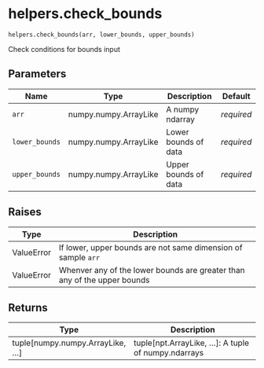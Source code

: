 # helpers.check_bounds { #pyLHD.helpers.check_bounds }

`helpers.check_bounds(arr, lower_bounds, upper_bounds)`

Check conditions for bounds input

## Parameters

| Name           | Type                  | Description          | Default    |
|----------------|-----------------------|----------------------|------------|
| `arr`          | numpy.numpy.ArrayLike | A numpy ndarray      | _required_ |
| `lower_bounds` | numpy.numpy.ArrayLike | Lower bounds of data | _required_ |
| `upper_bounds` | numpy.numpy.ArrayLike | Upper bounds of data | _required_ |

## Raises

| Type       | Description                                                              |
|------------|--------------------------------------------------------------------------|
| ValueError | If lower, upper bounds are not same dimension of sample `arr`            |
| ValueError | Whenver any of the lower bounds are greater than any of the upper bounds |

## Returns

| Type                                | Description                                          |
|-------------------------------------|------------------------------------------------------|
| tuple\[numpy.numpy.ArrayLike, ...\] | tuple[npt.ArrayLike, ...]: A tuple of numpy.ndarrays |